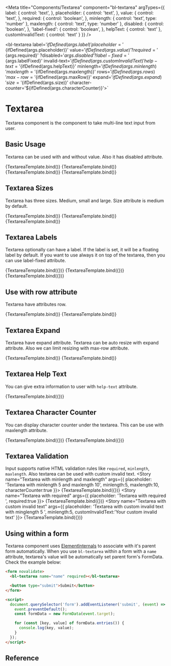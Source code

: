 

<Meta
  title="Components/Textarea"
  component="bl-textarea"
  argTypes={{
    label: {
      control: 'text',
    },
    placeholder: {
      control: 'text',
    },
    value: {
      control: 'text',
    },
    required: {
      control: 'boolean',
    },
    minlength: {
      control: 'text',
      type: 'number'
    },
    maxlength: {
      control: 'text',
      type: 'number'
    },
    disabled: {
      control: 'boolean',
    },
    'label-fixed': {
      control: 'boolean',
    },
    helpText: {
      control: 'text'
    },
    customInvalidText: {
      control: 'text'
    }
  }}
/>

  <bl-textarea
      label='${ifDefined(args.label)}'
      placeholder='${ifDefined(args.placeholder)}'
      value='${ifDefined(args.value)}'
      ?required='${args.required}'
      ?disabled='${args.disabled}'
      ?label-fixed='${args.labelFixed}'
      invalid-text='${ifDefined(args.customInvalidText)}'
      help-text='${ifDefined(args.helpText)}'
      minlength='${ifDefined(args.minlength)}'
      maxlength='${ifDefined(args.maxlength)}'
      rows='${ifDefined(args.rows)}'
      max-row='${ifDefined(args.maxRow)}'
      expand='${ifDefined(args.expand)}'
      size='${ifDefined(args.size)}'
      character-counter='${ifDefined(args.characterCounter)}'></bl-textarea>`

# Textarea

Textarea component is the component to take multi-line text input from user.

## Basic Usage

Textarea can be used with and without value. Also it has disabled attribute.

<Canvas>
  <Story name="Textarea" args={{ placeholder: 'Type something...' }}>
    {TextareaTemplate.bind()}
  </Story>
  <Story name="Textarea with value" args={{ value: 'Some dummy text' }}>
    {TextareaTemplate.bind()}
  </Story>
  <Story name="Textarea disabled" args={{ disabled:true, placeholder: 'Type something...' }}>
    {TextareaTemplate.bind()}
  </Story>
  <Story name="Textarea disabled with value" args={{ disabled:true, value: 'some dummy text' }}>
    {TextareaTemplate.bind()}
  </Story>
</Canvas>

## Textarea Sizes

Textarea has three sizes. Medium, small and large. Size attribute is medium by default.

<Canvas>
  <Story name="Textarea small"  args={{ size:"small", value: 'Textarea with small size. ' }}>
    {TextareaTemplate.bind()}
  </Story>
  <Story name="Textarea medium" args={{ placeholder: 'medium', value:'Textarea with medium size.' }}>
    {TextareaTemplate.bind()}
  </Story>
  <Story name="Textarea large"  args={{ size:"large", value: 'Textarea with large size.' }}>
    {TextareaTemplate.bind()}
  </Story>
</Canvas>

## Textarea Labels

Textarea optionally can have a label. If the label is set, it will be a floating label by default. If you want to use always it on top of the textarea, then you can use label-fixed attribute.

<Canvas isColumn>
  <Story name="Textarea With Label"
         args={{ label: 'Your Label' }}>
    {TextareaTemplate.bind({})}
  </Story>
  <Story name="Textarea With Fixed Label" args={{
    label: 'Fixed Label',
    labelFixed: true,
    value: 'Fixed label always stands top of textarea'
  }}>
    {TextareaTemplate.bind({})}
  </Story>
  <Story name="Textarea Without Label" args={{ value: 'You can use textarea without label' }}>
    {TextareaTemplate.bind({})}
  </Story>
</Canvas>

## Use with row attribute

Textarea have attributes row.

<Canvas>
  <Story name="Textarea with five rows" args={{ rows:'5' ,value:"Lorem Ipsum is simply dummy text of the printing and typesetting industry. Lorem Ipsum has been the industry's standard dummy text ever since the 1500s, when an unknown printer took a galley of type and scrambled it to make a type specimen book. It has survived not only five centuries, but also the leap into electronic typesetting, remaining essentially unchanged." }}>
    {TextareaTemplate.bind()}
  </Story>
  <Story name="Textarea with two rows" args={{ rows:'2', value:"It was popularised in the 1960s with the release of ..." }}>
    {TextareaTemplate.bind()}
  </Story>
</Canvas>

## Textarea Expand

Textarea have expand attribute. Textarea can be auto resize with expand attribute.
Also we can limit resizing with max-row attribute.

<Canvas>
  <Story name="Textarea with expand and max-row" args={{ expand:true, rows:'2', maxRow:4 }}>
    {TextareaTemplate.bind()}
  </Story>
  <Story name="Textarea with expand" args={{ expand:true, rows:'2' }}>
    {TextareaTemplate.bind()}
  </Story>
</Canvas>

## Textarea Help Text

You can give extra information to user with `help-text` attribute.

<Canvas>
  <Story name="Textarea Help Text"
         args={{ placeholder: 'Type something...', helpText: 'Your help text' }}>
    {TextareaTemplate.bind({})}
  </Story>
</Canvas>

## Textarea Character Counter

You can display character counter under the textarea. This can be use with maxlength attribute.

<Canvas>
  <Story name="Textarea with character counter and maxlength"
         args={{ placeholder: 'Type something...' ,characterCounter:true, maxlength:"20" }}>
    {TextareaTemplate.bind({})}
  </Story>
  <Story name="Textarea with character counter"
         args={{ placeholder: 'Type something...' ,characterCounter:true }}>
    {TextareaTemplate.bind({})}
  </Story>
</Canvas>

## Textarea Validation

Input supports native HTML validation rules like `required`, `minlength`, `maxlength`.
Also textarea can be used with custom invalid text.
<Canvas>
  <Story name="Textarea with minlength and maxlength"
         args={{ placeholder: 'Textarea with minlength 5 and maxlength 10', minlength:5, maxlength:10, characterCounter:true }}>
    {TextareaTemplate.bind({})}
  </Story>
  <Story name="Textarea with required"
         args={{ placeholder: 'Textarea with required ', required:true }}>
    {TextareaTemplate.bind({})}
  </Story>
  <Story name="Textarea with custom invalid text"
         args={{ placeholder: 'Textarea with custom invalid text with minglength 5 ', minlength:5, customInvalidText:'Your custom invalid text' }}>
    {TextareaTemplate.bind({})}
  </Story>
</Canvas>

## Using within a form

Textarea component uses [ElementInternals](https://developer.mozilla.org/en-US/docs/Web/API/ElementInternals) to associate with it's parent form automatically. When you use `bl-textarea` within a form with a `name` attribute, textarea's value will be automatically set parent form's FormData. Check the example below:

```html
<form novalidate>
  <bl-textarea name="name" required></bl-textarea>

  <button type="submit">Submit</button>
</form>

<script>
  document.querySelector('form').addEventListener('submit', (event) => {
    event.preventDefault();
    const formData = new FormData(event.target);

    for (const [key, value] of formData.entries()) {
      console.log(key, value);
    }
  });
</script>
```

## Reference

<ArgsTable of="bl-textarea" />

